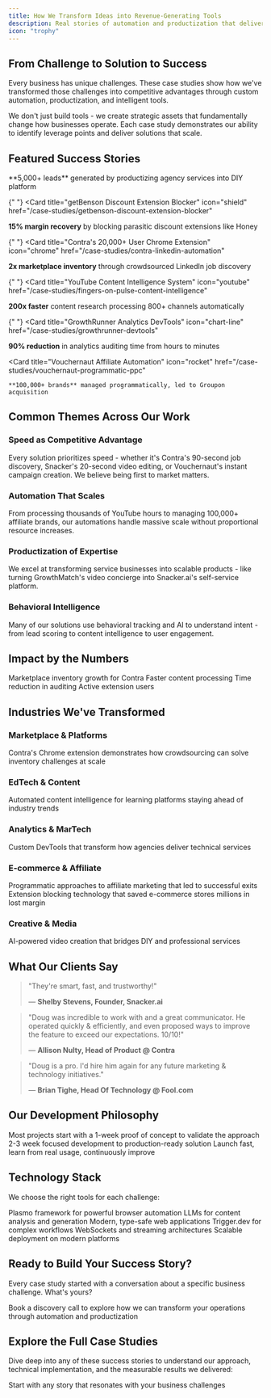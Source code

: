 ```yaml
---
title: How We Transform Ideas into Revenue-Generating Tools
description: Real stories of automation and productization that delivered measurable business impact
icon: "trophy"
---
```


<script type="application/ld+json">
  {`{
  "@context": "https://schema.org",
  "@type": "CollectionPage",
  "name": "WithSeismic Case Studies",
  "description": "Real stories of automation and productization that delivered measurable business impact",
  "url": "https://withseismic.com/case-studies",
  "publisher": {
    "@type": "Organization",
    "name": "WithSeismic"
  },
  "mainEntity": {
    "@type": "ItemList",
    "itemListElement": [
      {
        "@type": "ListItem",
        "position": 1,
        "url": "https://withseismic.com/case-studies/contra-linkedin-automation"
      },
      {
        "@type": "ListItem",
        "position": 2,
        "url": "https://withseismic.com/case-studies/vouchernaut-programmatic-ppc"
      },
      {
        "@type": "ListItem",
        "position": 3,
        "url": "https://withseismic.com/case-studies/snacker-ai-video-platform"
      },
      {
        "@type": "ListItem",
        "position": 4,
        "url": "https://withseismic.com/case-studies/fingers-on-pulse-content-intelligence"
      }
    ]
  }
}`}
</script>

## From Challenge to Solution to Success

Every business has unique challenges. These case studies show how we've transformed those challenges into competitive advantages through custom automation, productization, and intelligent tools.

<Card title="What Makes Our Approach Different" icon="sparkles">
  We don't just build tools - we create strategic assets that fundamentally
  change how businesses operate. Each case study demonstrates our ability to
  identify leverage points and deliver solutions that scale.
</Card>

## Featured Success Stories

<CardGroup cols={2}>
  <Card
    title="Snacker.ai Video Platform"
    icon="video"
    href="/case-studies/snacker-ai-video-platform"
  >
    **5,000+ leads** generated by productizing agency services into DIY platform
  </Card>

{" "}
<Card
  title="getBenson Discount Extension Blocker"
  icon="shield"
  href="/case-studies/getbenson-discount-extension-blocker"
>
  **15% margin recovery** by blocking parasitic discount extensions like Honey
</Card>

{" "}
<Card
  title="Contra's 20,000+ User Chrome Extension"
  icon="chrome"
  href="/case-studies/contra-linkedin-automation"
>
  **2x marketplace inventory** through crowdsourced LinkedIn job discovery
</Card>

{" "}
<Card
  title="YouTube Content Intelligence System"
  icon="youtube"
  href="/case-studies/fingers-on-pulse-content-intelligence"
>
  **200x faster** content research processing 800+ channels automatically
</Card>

{" "}
<Card
  title="GrowthRunner Analytics DevTools"
  icon="chart-line"
  href="/case-studies/growthrunner-devtools"
>
  **90% reduction** in analytics auditing time from hours to minutes
</Card>

  <Card
    title="Vouchernaut Affiliate Automation"
    icon="rocket"
    href="/case-studies/vouchernaut-programmatic-ppc"
  >
    **100,000+ brands** managed programmatically, led to Groupon acquisition
  </Card>
</CardGroup>

## Common Themes Across Our Work

### Speed as Competitive Advantage

Every solution prioritizes speed - whether it's Contra's 90-second job discovery, Snacker's 20-second video editing, or Vouchernaut's instant campaign creation. We believe being first to market matters.

### Automation That Scales

From processing thousands of YouTube hours to managing 100,000+ affiliate brands, our automations handle massive scale without proportional resource increases.

### Productization of Expertise

We excel at transforming service businesses into scalable products - like turning GrowthMatch's video concierge into Snacker.ai's self-service platform.

### Behavioral Intelligence

Many of our solutions use behavioral tracking and AI to understand intent - from lead scoring to content intelligence to user engagement.

## Impact by the Numbers

<CardGroup cols={4}>
  <Card title="2x" icon="chart-up">
    Marketplace inventory growth for Contra
  </Card>
  <Card title="200x" icon="gauge-high">
    Faster content processing
  </Card>
  <Card title="90%" icon="clock">
    Time reduction in auditing
  </Card>
  <Card title="20,000+" icon="users">
    Active extension users
  </Card>
</CardGroup>

## Industries We've Transformed

### Marketplace & Platforms

<Card href="/case-studies/contra-linkedin-automation">
  Contra's Chrome extension demonstrates how crowdsourcing can solve inventory
  challenges at scale
</Card>

### EdTech & Content

<Card href="/case-studies/fingers-on-pulse-content-intelligence">
  Automated content intelligence for learning platforms staying ahead of
  industry trends
</Card>

### Analytics & MarTech

<Card href="/case-studies/growthrunner-devtools">
  Custom DevTools that transform how agencies deliver technical services
</Card>

### E-commerce & Affiliate

<CardGroup cols={1}>
  <Card href="/case-studies/vouchernaut-programmatic-ppc">
    Programmatic approaches to affiliate marketing that led to successful exits
  </Card>
  <Card href="/case-studies/getbenson-discount-extension-blocker">
    Extension blocking technology that saved e-commerce stores millions in lost
    margin
  </Card>
</CardGroup>

### Creative & Media

<Card href="/case-studies/snacker-ai-video-platform">
  AI-powered video creation that bridges DIY and professional services
</Card>

## What Our Clients Say

> "They're smart, fast, and trustworthy!"
>
> — **Shelby Stevens, Founder, Snacker.ai**

> "Doug was incredible to work with and a great communicator. He operated quickly & efficiently, and even proposed ways to improve the feature to exceed our expectations. 10/10!"
>
> — **Allison Nulty, Head of Product @ Contra**

> "Doug is a pro. I'd hire him again for any future marketing & technology initiatives."
>
> — **Brian Tighe, Head Of Technology @ Fool.com**

## Our Development Philosophy

<Steps>
  <Step title="Rapid Prototyping">
    Most projects start with a 1-week proof of concept to validate the approach
  </Step>
  <Step title="Production Sprint">
    2-3 week focused development to production-ready solution
  </Step>
  <Step title="Iterative Improvement">
    Launch fast, learn from real usage, continuously improve
  </Step>
</Steps>

## Technology Stack

We choose the right tools for each challenge:

<CardGroup cols={3}>
  <Card title="Chrome Extensions" icon="chrome">
    Plasmo framework for powerful browser automation
  </Card>
  <Card title="AI Integration" icon="brain">
    LLMs for content analysis and generation
  </Card>
  <Card title="React & TypeScript" icon="react">
    Modern, type-safe web applications
  </Card>
  <Card title="Job Orchestration" icon="gears">
    Trigger.dev for complex workflows
  </Card>
  <Card title="Real-time Processing" icon="bolt">
    WebSockets and streaming architectures
  </Card>
  <Card title="Cloud Infrastructure" icon="cloud">
    Scalable deployment on modern platforms
  </Card>
</CardGroup>

## Ready to Build Your Success Story?

Every case study started with a conversation about a specific business challenge. What's yours?

<Card title="Let's Discuss Your Project" icon="phone" href="/contact">
  Book a discovery call to explore how we can transform your operations through
  automation and productization
</Card>

## Explore the Full Case Studies

Dive deep into any of these success stories to understand our approach, technical implementation, and the measurable results we delivered:

<CardGroup cols={1}>
  <Card
    title="Browse All Case Studies →"
    icon="arrow-right"
    href="/case-studies/contra-linkedin-automation"
  >
    Start with any story that resonates with your business challenges
  </Card>
</CardGroup>
